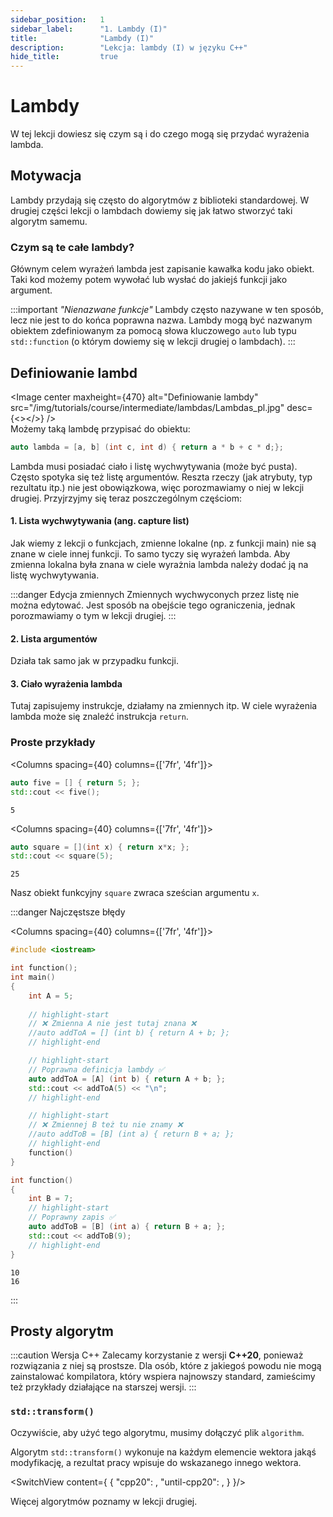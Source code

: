 ```yaml
---
sidebar_position:	1
sidebar_label:		"1. Lambdy (I)"
title:				"Lambdy (I)"
description:		"Lekcja: lambdy (I) w języku C++"
hide_title:			true
---
```






<NotFinished />

# Lambdy
W tej lekcji dowiesz się czym są i do czego mogą się przydać wyrażenia lambda.

## Motywacja

Lambdy przydają się często do algorytmów z biblioteki standardowej. W drugiej części lekcji o lambdach dowiemy się jak łatwo stworzyć taki algorytm samemu.


### Czym są te całe lambdy?
Głównym celem wyrażeń lambda jest zapisanie kawałka kodu jako obiekt. Taki kod możemy potem wywołać lub wysłać do jakiejś funkcji jako argument.
 
:::important *"Nienazwane funkcje"*
Lambdy często nazywane w ten sposób, lecz nie jest to do końca poprawna nazwa. Lambdy mogą być nazwanym obiektem zdefiniowanym za pomocą słowa kluczowego `auto` lub typu `std::function` (o którym dowiemy się w lekcji drugiej o lambdach).
:::


## Definiowanie lambd




<Image center
		maxheight={470}
		alt="Definiowanie lambdy"
		src="/img/tutorials/course/intermediate/lambdas/Lambdas_pl.jpg"
		desc={<></>}
	/>
<br/>
Możemy taką lambdę przypisać do obiektu:

```cpp
auto lambda = [a, b] (int c, int d) { return a * b + c * d;};
```
Lambda musi posiadać ciało i listę wychwytywania (może być pusta). Często spotyka się też listę argumentów. Reszta rzeczy (jak atrybuty, typ rezultatu itp.) nie jest obowiązkowa, więc porozmawiamy o niej w lekcji drugiej.
Przyjrzyjmy się teraz poszczególnym częściom:

#### 1. Lista wychwytywania (ang. capture list)
Jak wiemy z lekcji o funkcjach, zmienne lokalne (np. z funkcji main) nie są znane w ciele innej funkcji. To samo tyczy się wyrażeń lambda. Aby zmienna lokalna była znana w ciele wyrażnia lambda należy dodać ją na listę wychwytywania.

:::danger Edycja zmiennych
Zmiennych wychwyconych przez listę nie można edytować. Jest sposób na obejście tego ograniczenia, jednak porozmawiamy o tym w lekcji drugiej.
:::

#### 2. Lista argumentów
Działa tak samo jak w przypadku funkcji.

#### 3. Ciało wyrażenia lambda
Tutaj zapisujemy instrukcje, działamy na zmiennych itp. W ciele wyrażenia lambda może się znaleźć instrukcja `return`.





### Proste przykłady

<Columns spacing={40} columns={['7fr', '4fr']}>
<div>

```cpp title="Prosta lambda"
auto five = [] { return 5; };
std::cout << five();
```

</div>

<div>

```plaintext title="Wynik (konsola)"
5
```

</div>
</Columns>
	
<Columns spacing={40} columns={['7fr', '4fr']}>
<div>

```cpp title="Następujący kod zawiera wyrażenie lambda z argumentem:"
auto square = [](int x) { return x*x; };
std::cout << square(5);
```

</div>

<div>

```plaintext title="Wynik (konsola)"
25
```

</div>
</Columns>


Nasz obiekt funkcyjny `square` zwraca sześcian argumentu `x`.


:::danger Najczęstsze błędy

<Columns spacing={40} columns={['7fr', '4fr']}>
<div>

```cpp title="lambdas.cpp"
#include <iostream>

int function();
int main()
{
	int A = 5;
	
	// highlight-start
	// ❌ Zmienna A nie jest tutaj znana ❌
	//auto addToA = [] (int b) { return A + b; };
	// highlight-end

	// highlight-start
	// Poprawna definicja lambdy ✅
	auto addToA = [A] (int b) { return A + b; };
	std::cout << addToA(5) << "\n";
	// highlight-end

	// highlight-start
	// ❌ Zmiennej B też tu nie znamy ❌
	//auto addToB = [B] (int a) { return B + a; };
	// highlight-end
	function()
}

int function()
{
	int B = 7;
	// highlight-start
	// Poprawny zapis ✅
	auto addToB = [B] (int a) { return B + a; };
	std::cout << addToB(9);
	// highlight-end
}
```

</div>

<div>

```plaintext title="Wynik (konsola)"
10
16
```

</div>
</Columns>
:::

## Prosty algorytm

:::caution Wersja C++
Zalecamy korzystanie z wersji **C++20**, ponieważ rozwiązania z niej są prostsze.
Dla osób, które z jakiegoś powodu nie mogą zainstalować kompilatora, który wspiera
najnowszy standard, zamieścimy też przykłady działające na starszej wersji.
:::

### `std::transform()`

Oczywiście, aby użyć tego algorytmu, musimy dołączyć plik `algorithm`.

Algorytm `std::transform()` wykonuje na każdym elemencie wektora jakąś modyfikację, a rezultat pracy wpisuje do wskazanego innego wektora.

<SwitchView content={
		{
			"cpp20":		<TransformIntroExampleCpp20 />,
			"until-cpp20":	<TransformIntroExampleUntilCpp20 />,
		}
	}/>

Więcej algorytmów poznamy w lekcji drugiej.

